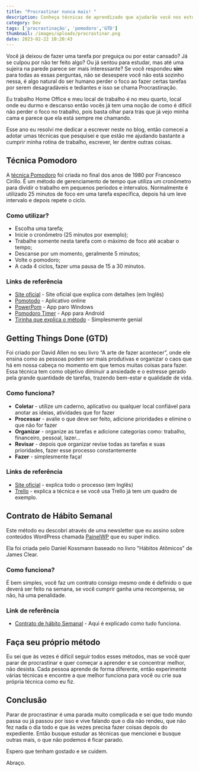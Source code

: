 ```yaml
---
title: "Procrastinar nunca mais! "
description: Conheça técnicas de aprendizado que ajudarão você nos estudos e tarefas
category: Dev
tags: ['procrastinação', 'pomodoro','GTD']
thumbnail: /images/uploads/procrastinar.png
date: 2023-02-22 10:20:43
---
```

Você já deixou de fazer uma tarefa por preguiça ou por estar cansado? Já se culpou por não ter feito algo? Ou já sentou para estudar, mas até uma sujeira na parede parece ser mais interessante? Se você respondeu **sim** para todas as essas perguntas, não se desespere você não está sozinho nessa, é algo natural do ser humano perder o foco ao fazer certas tarefas por serem desagradáveis e tediantes e isso se chama Procrastinação.

Eu trabalho Home Office e meu local de trabalho é no meu quarto, local onde eu durmo e descanso então vocês já tem uma noção de como é difícil não perder o foco no trabalho, pois basta olhar para trás que já vejo minha cama e parece que ela está sempre me chamando. 

Esse ano eu resolvi me dedicar a escrever neste no blog, então comecei a adotar umas técnicas que pesquisei e que estão me ajudando bastante a cumprir minha rotina de trabalho, escrever, ler dentre outras coisas.

## Técnica Pomodoro

A [técnica Pomodoro](https://francescocirillo.com/products/the-pomodoro-technique) foi criada no final dos anos de 1980 por Francesco Cirillo. É um método de gerenciamento de tempo que utiliza um cronômetro para dividir o trabalho em pequenos períodos e intervalos. Normalmente é utilizado 25 minutos de foco em uma tarefa específica, depois há um leve intervalo e depois repete o ciclo.

### Como utilizar?

* Escolha uma tarefa;
* Inicie o cronômetro (25 minutos por exemplo);
* Trabalhe somente nesta tarefa com o máximo de foco até acabar o tempo;
* Descanse por um momento, geralmente 5 minutos;
* Volte o pomodoro;
* A cada 4 ciclos, fazer uma pausa de 15 a 30 minutos.

### Links de referência

* [Site oficial](https://francescocirillo.com/products/the-pomodoro-technique) - Site oficial que explica com detalhes (em Inglês)
* ﻿[Pomotodo](https://pomotodo.com/) [](https://pomotodo.com/)- Aplicativo online
* [PowerPom](https://apps.microsoft.com/store/detail/powerpom-pomodoro-cron%C3%B4metro/9P5ZSCL5QC8W?hl=pt-br&gl=br) - App paro Windows
* [Pomodoro Timer](https://play.google.com/store/apps/details?id=com.pomodrone.app&hl=pt_BR&gl=US) - App para Android
* [Tirinha que explica o método](http://mel-meow.com/uma-longa-noite-aprendendo/) - Simplesmente genial

## Getting Things Done (GTD)

Foi criado por David Allen no seu livro “A arte de fazer acontecer”, onde ele ensina como as pessoas podem ser mais produtivas e organizar o caos que há em nossa cabeça no momento em que temos muitas coisas para fazer. Essa técnica tem como objetivo diminuir a ansiedade e o estresse gerado pela grande quantidade de tarefas, trazendo bem-estar e qualidade de vida.

### Como funciona?

* **Coletar** - utilize um caderno, aplicativo ou qualquer local confiável para anotar as ideias, atividades que for fazer
* **Processar** - avalie o que deve ser feito, adicione prioridades e elimine o que não for fazer
* **Organizar** - organize as tarefas e adicione categorias como: trabalho, financeiro, pessoal, lazer…
* **Revisar** - depois que organizar revise todas as tarefas e suas prioridades, fazer esse processo constantemente
* **Fazer** - simplesmente faça!

### Links de referência

* [Site oficial](https://gettingthingsdone.com/) - explica todo o processo (em Inglês)
* [Trello](https://blog.trello.com/br/metodo-gtd) - explica a técnica e se você usa Trello já tem um quadro de exemplo.

## Contrato de Hábito Semanal

Este método eu descobri através de uma newsletter que eu assino sobre conteúdos WordPress chamada [PainelWP](https://www.painelwp.com.br/) que eu super indico.

Ela foi criada pelo Daniel Kossmann baseado no livro "Hábitos Atômicos" de James Clear.

### Como funciona?

É bem simples, você faz um contrato consigo mesmo onde é definido o que deverá ser feito na semana, se você cumprir ganha uma recompensa, se não, há uma penalidade.

### Link de referência

* [Contrato de hábito Semanal](https://www.danielkossmann.com/contrato-habito-semanal/) - Aqui é explicado como tudo funciona.

## Faça seu próprio método

Eu sei que às vezes é difícil seguir todos esses métodos, mas se você quer parar de procrastinar e quer começar a aprender e se concentrar melhor, não desista. Cada pessoa aprende de forma diferente, então experimente várias técnicas e encontre a que melhor funciona para você ou crie sua própria técnica como eu fiz.

## Conclusão

Parar de procrastinar é uma parada muito complicada e sei que todo mundo passa ou já passou por isso e vive falando que o dia não rendeu, que não fez nada o dia todo e que às vezes precisa fazer coisas depois do expediente. Então busque estudar as técnicas que mencionei e busque outras mais, o que não podemos é ficar parado.

Espero que tenham gostado e se cuidem.

Abraço.